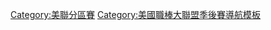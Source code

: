 {{Navbox
|bodyclass=hlist

|name = ALDS
|title= [[美國聯盟分區賽]]

|list1= 
*[[1981年美國聯盟分區賽|1981]]
|list2= 
*[[1994年大聯盟罷工|1994]]‡• [[1995年美國聯盟分區賽|1995]]
*[[1996年美國聯盟分區賽|1996]]
*[[1997年美國聯盟分區賽|1997]]
*[[1998年美國聯盟分區賽|1998]]
*[[1999年美國聯盟分區賽|1999]]
|list3= 
*[[2000年美國聯盟分區賽|2000]]
*[[2001年美國聯盟分區賽|2001]]
*[[2002年美國聯盟分區賽|2002]]
*[[2003年美國聯盟分區賽|2003]]
*[[2004年美國聯盟分區賽|2004]]
*[[2005年美國聯盟分區賽|2005]]
*[[2006年美國聯盟分區賽|2006]]
*[[2007年美國聯盟分區賽|2007]]
*[[2008年美國聯盟分區賽|2008]]
*[[2009年美國聯盟分區賽|2009]]
|list4=
*[[2010年美國聯盟分區賽|2010]]
*[[2011年美國聯盟分區賽|2011]]
*[[2012年美國聯盟分區賽|2012]]
*[[2013年美國聯盟分區賽|2013]]
*[[2014年美國聯盟分區賽|2014]]
*[[2015年美國聯盟分區賽|2015]]
*[[2016年美國聯盟分區賽|2016]]
*[[2017年美國聯盟分區賽|2017]]
*[[2018年美國聯盟分區賽|2018]]
*[[2019年美國聯盟分區賽|2019]]
|list5=
*[[2020年美國聯盟分區賽|2020]]
*[[2021年美國聯盟分區賽|2021]]

|below= ‡ 該年度無季後賽

}}<noinclude>
[[Category:美聯分區賽]]
[[Category:美國職棒大聯盟季後賽導航模板]]
</noinclude>